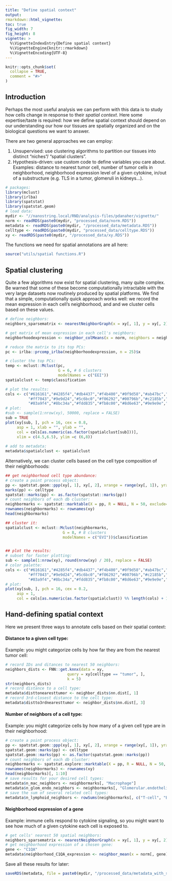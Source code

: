 ```yaml
---
title: "Define spatial context"
output: 
rmarkdown::html_vignette: 
toc: true
fig_width: 7 
fig_height: 8 
vignette: >
  %\VignetteIndexEntry{Define spatial context}
  %\VignetteEngine{knitr::rmarkdown}
  %\VignetteEncoding{UTF-8}
---
```

<style>
p.caption {
  font-size: 1.5em;
}
</style>
```r
knitr::opts_chunk$set(
  collapse = TRUE,
  comment = "#>"
)
```


## Introduction

Perhaps the most useful analysis we can perform with this data is to study how cells
change in response to their *spatial context*. 
Here some expertise/taste is required: how we define spatial context should depend on
our understanding our how our tissues are spatially organized and on the biological 
questions we want to answer. 

There are two general approaches we can employ:

1. Unsupervised: use clustering algorithms to partition our tissues into distinct "niches"/ "spatial clusters". 
2. Hypothesis-driven: use custom code to define variables you care about. Examples: distance to nearest 
tumor cell, number of tumor cells in neighborhood, neighborhood expression level of a given cytokine, 
in/out of a substructure (e.g. TLS in a tumor, glomeruli in kidneys...).

```r
# packages:
library(mclust)
library(irlba)
library(spatstat)
library(spatstat.geom)
# load data:
mydir <- "//nanostring.local/RND/analysis-files/pdanaher/vignette/"
norm <- readRDS(paste0(mydir, "processed_data/norm.RDS"))
metadata <- readRDS(paste0(mydir, "/processed_data/metadata.RDS")) 
celltype <- readRDS(paste0(mydir, "processed_data/celltype.RDS"))
xy <- readRDS(paste0(mydir, "/processed_data/xy.RDS"))
```

The functions we need for spatial annotations are all here:
```r
source("utils/spatial functions.R")
```

## Spatial clustering

Quite a few algorithms now exist for spatial clustering, many quite complex. 
Be warned that some of these become computationally intractable with the very 
large datasets now routinely produced by spatial platforms. 
We find that a simple, computationally quick approach works well: we record the mean 
expression in each cell's neighborhood, and and we cluster cells based on these values. 


```r
# define neighbors:
neighbors_sparsematrix <- nearestNeighborGraph(x = xy[, 1], y = xy[, 2], N = 50, subset = metadata$tissue)

# get matrix of mean expression in each cell's neighbors:
neighborhoodexpression <- neighbor_colMeans(x = norm, neighbors = neighbors_sparsematrix)

# reduce the matrix to its top PCs:
pc <- irlba::prcomp_irlba(neighborhoodexpression, n = 25)$x

# cluster the top PCs:
temp <- mclust::Mclust(pc, 
                       G = 6, # 6 clusters
                       modelNames = c("EEI"))
spatialclust <- temp$classification

# plot the results:
cols <- c("#616161","#4285f4","#db4437","#f4b400","#0f9d58","#ab47bc","#00acc1",
          "#ff7043","#9e9d24","#5c6bc0","#f06292","#00796b","#c2185b","#7e57c2",
          "#03a9f4","#8bc34a","#fdd835","#fb8c00","#8d6e63","#9e9e9e","#607d8b")
# plot:
#sub <- sample(1:nrow(xy), 50000, replace = FALSE)
sub = TRUE
plot(xy[sub, ], pch = 16, cex = 0.8, 
     asp = 1, xlab = "", ylab = "",
     col = cols[as.numeric(as.factor(spatialclust[sub]))],
     xlim = c(4.5,6.5), ylim =c (6,8))
   
# add to metadata:
metadata$spatialclust <- spatialclust
```

Alternatively, we can cluster cells based on the cell type composition of their neighborhoods:

```r
## get neighborhood cell type abundance:
# create a point process object:
pp <- spatstat.geom::ppp(xy[, 1], xy[, 2], xrange = range(xy[, 1]), yrange = range(xy[, 2]))
marks(pp) <- celltype
spatstat::marks(pp) <- as.factor(spatstat::marks(pp))
# count neighbors of each db cluster:
neighbormarks <- spatstat::marktable(X = pp, R = NULL, N = 50, exclude=TRUE, collapse=FALSE)
rownames(neighbormarks) <- rownames(xy)
head(neighbormarks)

## cluster it: 
spatialclust <- mclust::Mclust(neighbormarks, 
                         G = 8, # 8 clusters
                         modelNames = c("EVI"))$classification


## plot the results:
# subset for faster plotting:
sub <- sample(1:nrow(xy), round(nrow(xy) / 20), replace = FALSE)
# color palette:
cols <- c("#616161","#4285f4","#db4437","#f4b400","#0f9d58","#ab47bc","#00acc1",
          "#ff7043","#9e9d24","#5c6bc0","#f06292","#00796b","#c2185b","#7e57c2",
          "#03a9f4","#8bc34a","#fdd835","#fb8c00","#8d6e63","#9e9e9e","#607d8b")
# plot:
plot(xy[sub, ], pch = 16, cex = 0.2, 
     asp = 1, 
     col = cols[as.numeric(as.factor(spatialclust)) %% length(cols) + 1])
```

## Hand-defining spatial context

Here we present three ways to annotate cells based on their spatial context:

#### Distance to a given cell type:

Example: you might categorize cells by how far they are from the nearest tumor cell:

```r
# record IDs and ditances to nearest 50 neighbors:
neighbors_dists <- FNN::get.knnx(data = xy, 
                           query = xy[celltype == "tumor", ], 
                           k = 5)
str(neighbors_dists)
# record distance to a cell type:
metadata$disttonearesttumor <- neighbor_dists$nn.dist[, 1]
# record 3rd-closest distance to the cell type:
metadata$distto3rdnearesttumor <- neighbor_dists$nn.dist[, 3]
```

#### Number of neighbors of a cell type:

Example: you might categorize cells by how many of a given cell type are in their neighborhood:

```r
# create a point process object:
pp <- spatstat.geom::ppp(xy[, 1], xy[, 2], xrange = range(xy[, 1]), yrange = range(xy[, 2]))
spatstat.geom::marks(pp) <- celltype
spatstat.geom::marks(pp) <- as.factor(spatstat.geom::marks(pp))
# count neighbors of each db cluster:
neighbormarks <- spatstat.explore::marktable(X = pp, R = NULL, N = 50, exclude=TRUE, collapse=FALSE)
rownames(neighbormarks) <- rownames(xy)
head(neighbormarks)[, 1:10]
# save results for your desired cell types:
metadata$n_mac_neighbors <- neighbormarks[, "Macrophage"]
metadata$n_glom_endo_neighbors <- neighbormarks[, "Glomerular.endothelium"]
# save the sum of several related cell types:
metadata$n_lymphoid_neighbors <- rowSums(neighbormarks[, c("T-cell", "B.cell", "NK.cell")])
```

#### Neighborhood expression of a gene

Example: immune cells respond to cytokine signaling, so you might want to see 
how much of a given cytokine each cell is exposed to. 

```r
# get cells' nearest 50 spatial neighbors:
neighbors_sparsematrix <- nearestNeighborGraph(x = xy[, 1], y = xy[, 2], N = 50, subset = metadata$tissue)  
# get neighborhood expression of a chosen gene:
gene <- "C1QA"
metadata$neighborhood_C1QA_expression <- neighbor_mean(x = norm[, gene], neighbors = neighbors_sparsematrix)
```

Save all these results for later:

```r
saveRDS(metadata, file = paste0(mydir, "/processed_data/metadata_with_spatialcontext.RDS"))
```
